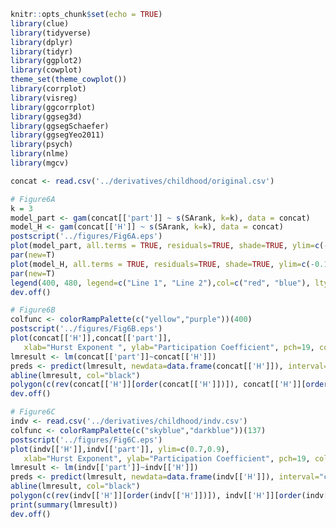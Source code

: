 ```r
knitr::opts_chunk$set(echo = TRUE)
library(clue)
library(tidyverse)
library(dplyr)
library(tidyr)
library(ggplot2)
library(cowplot)
theme_set(theme_cowplot())
library(corrplot)
library(visreg)
library(ggcorrplot)
library(ggseg3d)
library(ggsegSchaefer)
library(ggsegYeo2011)
library(psych)
library(nlme)
library(mgcv)

concat <- read.csv('../derivatives/childhood/original.csv')

# Figure6A
k = 3
model_part <- gam(concat[['part']] ~ s(SArank, k=k), data = concat)
model_H <- gam(concat[['H']] ~ s(SArank, k=k), data = concat)
postscript('../figures/Fig6A.eps') 
plot(model_part, all.terms = TRUE, residuals=TRUE, shade=TRUE, ylim=c(-0.1,0.1), xlab='SAaxis', ylab='', pch=16)
par(new=T)
plot(model_H, all.terms = TRUE, residuals=TRUE, shade=TRUE, ylim=c(-0.1,0.1), lty=2, xlab='SAaxis', ylab='z-scored', pch=1)
par(new=T)
legend(400, 480, legend=c("Line 1", "Line 2"),col=c("red", "blue"), lty=1:2, cex=0.8)
dev.off()

# Figure6B
colfunc <- colorRampPalette(c("yellow","purple"))(400)
postscript('../figures/Fig6B.eps') 
plot(concat[['H']],concat[['part']], 
   xlab="Hurst Exponent ", ylab="Participation Coefficient", pch=19, col=colfunc[concat[['SArank']]])
lmresult <- lm(concat[['part']]~concat[['H']])
preds <- predict(lmresult, newdata=data.frame(concat[['H']]), interval="confidence", level = 0.95)
abline(lmresult, col="black")
polygon(c(rev(concat[['H']][order(concat[['H']])]), concat[['H']][order(concat[['H']])]), c(rev(preds[ ,3][order(concat[['H']])]), preds[ ,2][order(concat[['H']])]), col = 'grey80', border = NA)
dev.off()

# Figure6C
indv <- read.csv('../derivatives/childhood/indv.csv')
colfunc <- colorRampPalette(c("skyblue","darkblue"))(137)
postscript('../figures/Fig6C.eps') 
plot(indv[['H']],indv[['part']], ylim=c(0.7,0.9),
   xlab="Hurst Exponent", ylab="Participation Coefficient", pch=19, col=colfunc)
lmresult <- lm(indv[['part']]~indv[['H']])
preds <- predict(lmresult, newdata=data.frame(indv[['H']]), interval="confidence", level = 0.95)
abline(lmresult, col="black")
polygon(c(rev(indv[['H']][order(indv[['H']])]), indv[['H']][order(indv[['H']])]), c(rev(preds[ ,3][order(indv[['H']])]), preds[ ,2][order(indv[['H']])]), col = 'grey80', border = NA)
print(summary(lmresult))
dev.off()
```